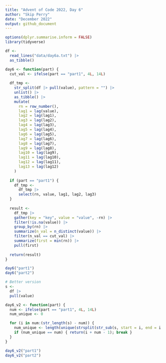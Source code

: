 ```yaml
---
title: "Advent of Code 2022, Day 6"
author: "Skip Perry"
date: "December 2022"
output: github_document
---
```


```r
options(dplyr.summarise.inform = FALSE)
library(tidyverse)
```

```r
df <- 
  read_lines("data/day6a.txt") |> 
  as_tibble()
```

```r
day6 <- function(part) {
  cut_val <- ifelse(part == "part1", 4L, 14L)
  
  df_tmp <- 
    str_split(df |> pull(value), pattern = "") |> 
    unlist() |> 
    as_tibble() |> 
    mutate(
      rn = row_number(),
      lag1 = lag(value),
      lag2 = lag(lag1),
      lag3 = lag(lag2),
      lag4 = lag(lag3),
      lag5 = lag(lag4),
      lag6 = lag(lag5),
      lag7 = lag(lag6),
      lag8 = lag(lag7),
      lag9 = lag(lag8),
      lag10 = lag(lag9),
      lag11 = lag(lag10),
      lag12 = lag(lag11),
      lag13 = lag(lag12)
    )
  
  if (part == "part1") {
    df_tmp <- 
      df_tmp |> 
      select(rn, value, lag1, lag2, lag3)
  }
  
  result <- 
    df_tmp |> 
    gather(key = "key", value = "value", -rn) |> 
    filter(!is.na(value)) |> 
    group_by(rn) |> 
    summarize(n_val = n_distinct(value)) |> 
    filter(n_val == cut_val) |> 
    summarize(first = min(rn)) |> 
    pull(first)
  
  return(result)
}

day6("part1")
day6("part2")
```

```r
# Better version
s <- 
  df |> 
  pull(value)

day6_v2 <- function(part) {
  num <- ifelse(part == "part1", 4L, 14L)
  num_unique <- 0

  for (i in num:(str_length(s) - num)) {
    num_unique <- length(unique(strsplit(str_sub(s, start = i, end = i + num - 1), "")[[1]]))
    if (num_unique == num) { return(i + num - 1); break }
  }
}

day6_v2("part1")
day6_v2("part2")
```

